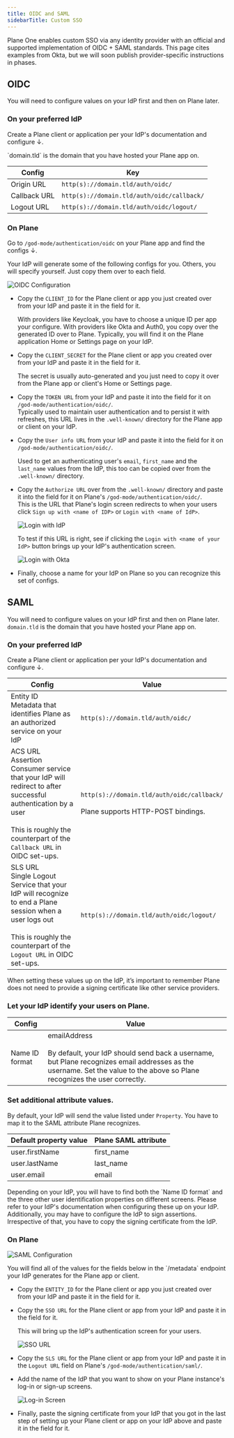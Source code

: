 ```yaml
---
title: OIDC and SAML
sidebarTitle: Custom SSO
---
```

Plane One enables custom SSO via any identity provider with an official and supported implementation of OIDC + SAML standards. This page cites examples from Okta, but we will soon publish provider-specific instructions in phases.

## OIDC

You will need to configure values on your IdP first and then on Plane later.

### On your preferred IdP

Create a Plane client or application per your IdP's documentation and configure ↓.

<Tip>
  `domain.tld` is the domain that you have hosted your Plane app on.
</Tip>

| **Config**     | **Key**                                               |
|----------------|-------------------------------------------------------|
| Origin URL     | `http(s)://domain.tld/auth/oidc/`                     |
| Callback URL   | `http(s)://domain.tld/auth/oidc/callback/`            |
| Logout URL     | `http(s)://domain.tld/auth/oidc/logout/`              |

### On Plane

Go to `/god-mode/authentication/oidc` on your Plane app and find the configs ↓.

<Tip>
  Your IdP will generate some of the following configs for you. Others, you will specify yourself. Just copy them over to each field.
</Tip>

![OIDC Configuration](/images/custom-sso/oidc-config.webp)

- Copy the `CLIENT_ID` for the Plane client or app you just created over from your IdP and paste it in the field for it.

  With providers like Keycloak, you have to choose a unique ID per app your configure. With providers like Okta and Auth0, you copy over the generated ID over to Plane. Typically, you will find it on the Plane application Home or Settings page on your IdP.

- Copy the `CLIENT_SECRET` for the Plane client or app you created over from your IdP and paste it in the field for it.

  The secret is usually auto-generated and you just need to copy it over from the Plane app or client's Home or Settings page.

- Copy the `TOKEN URL` from your IdP and paste it into the field for it on `/god-mode/authentication/oidc/`.\
  Typically used to maintain user authentication and to persist it with refreshes, this URL lives in the `.well-known/` directory for the Plane app or client on your IdP.

- Copy the `User info URL` from your IdP and paste it into the field for it on `/god-mode/authentication/oidc/`.

  Used to get an authenticating user's `email`, `first_name` and the `last_name` values from the IdP, this too can be copied over from the `.well-known/` directory.

- Copy the `Authorize URL` over from the `.well-known/` directory and paste it into the field for it on Plane's `/god-mode/authentication/oidc/`.\
  This is the URL that Plane's login screen redirects to when your users click `Sign up with <name of IDP>` or `Login with <name of IdP>`.

  ![Login with IdP](/images/custom-sso/plane-login.webp)

  To test if this URL is right, see if clicking the `Login with <name of your IdP>` button brings up your IdP's authentication screen.

  ![Login with Okta](/images/custom-sso/okta-signin.webp)

- Finally, choose a name for your IdP on Plane so you can recognize this set of configs.

## SAML

You will need to configure values on your IdP first and then on Plane later.
<Tip>
  `domain.tld` is the domain that you have hosted your Plane app on.
</Tip>

### On your preferred IdP

Create a Plane client or application per your IdP's documentation and configure ↓.

| **Config**                                                                                                                                                                                              | **Value**                                                                                          |
|---------------------------------------------------------------------------------------------------------------------------------------------------------------------------------------------------------|----------------------------------------------------------------------------------------------------|
| Entity ID  <br/> Metadata that identifies Plane as an authorized service on your IdP                                                                                                                    | `http(s)://domain.tld/auth/oidc/`                                                                  |
| ACS URL <br/>Assertion Consumer service that your IdP will redirect to after successful authentication by a user <br/><br/>This is roughly the counterpart of the `Callback URL` in OIDC set-ups.       | `http(s)://domain.tld/auth/oidc/callback/` <br/><br/> Plane supports HTTP-POST bindings.           |
| SLS URL <br/>Single Logout Service that your IdP will recognize to end a Plane session when a user logs out <br/><br/>This is roughly the counterpart of the `Logout URL` in OIDC set-ups.                | `http(s)://domain.tld/auth/oidc/logout/`                                                           |

<Tip>
When setting these values up on the IdP, it’s important to remember Plane does not need to provide a signing certificate like other service providers.
</Tip>

### Let your IdP identify your users on Plane.

| **Config**     | **Value**                                              |
|----------------|--------------------------------------------------------|
| Name ID format | emailAddress <br/><br/> By default, your IdP should send back a username, but Plane recognizes email addresses as the username. Set the value to the above so Plane recognizes the user correctly.
### Set additional attribute values.

By default, your IdP will send the value listed under `Property`. You have to map it to the SAML attribute Plane recognizes.

| **Default property value** | **Plane SAML attribute**                   |
|----------------------------|--------------------------------------------|
| user.firstName             | first_name                                 |
| user.lastName              | last_name                                  |
| user.email                 | email                                      |

<Tip>
  Depending on your IdP, you will have to find both the `Name ID format` and the three other user identification properties on different screens. Please refer to your IdP's documentation when configuring these up on your IdP. Additionally, you may have to configure the IdP to sign assertions. Irrespective of that, you have to copy the signing certificate from the IdP.
</Tip>

### On Plane

![SAML Configuration](/images/custom-sso/saml-config.webp)

<Tip>
  You will find all of the values for the fields below in the `/metadata` endpoint your IdP generates for the Plane app or client.
</Tip>

- Copy the `ENTITY_ID` for the Plane client or app you just created over from your IdP and paste it in the field for it.

- Copy the `SSO URL` for the Plane client or app from your IdP and paste it in the field for it.

  This will bring up the IdP's authentication screen for your users.

  ![SSO URL](/images/custom-sso/okta-signin.webp)

- Copy the `SLS URL` for the Plane client or app from your IdP and paste it in the `Logout URL` field on Plane's `/god-mode/authentication/saml/`.

- Add the name of the IdP that you want to show on your Plane instance's log-in or sign-up screens.

  ![Log-in Screen](/images/custom-sso/instance-login.webp)

- Finally, paste the signing certificate from your IdP that you got in the last step of setting up your Plane client or app on your IdP above and paste it in the field for it.

